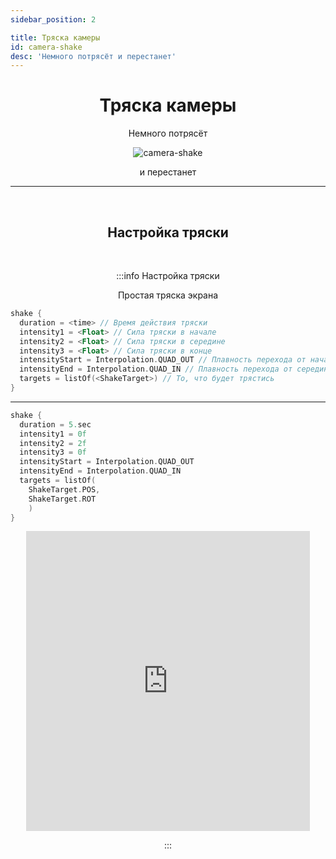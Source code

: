 ```yaml
---
sidebar_position: 2

title: Тряска камеры
id: camera-shake
desc: 'Немного потрясёт и перестанет'
---
```



<div align="center">

# Тряска камеры

Немного потрясёт

<div className="show" id="mask">

![camera-shake](@site/static/img/doc/titles/CameraShake0.webp)

</div>

и перестанет

---

<br />

<div id="dont-copy">

## Настройка тряски

<br />

:::info Настройка тряски

Простая тряска экрана

<div align="left">

```kts
shake {
  duration = <time> // Время действия тряски
  intensity1 = <Float> // Сила тряски в начале
  intensity2 = <Float> // Сила тряски в середине
  intensity3 = <Float> // Сила тряски в конце
  intensityStart = Interpolation.QUAD_OUT // Плавность перехода от начала к середине
  intensityEnd = Interpolation.QUAD_IN // Плавность перехода от середины к концу
  targets = listOf(<ShakeTarget>) // То, что будет трястись
}
```

---

```kts title="Пример"
shake {
  duration = 5.sec
  intensity1 = 0f
  intensity2 = 2f
  intensity3 = 0f
  intensityStart = Interpolation.QUAD_OUT
  intensityEnd = Interpolation.QUAD_IN
  targets = listOf(
    ShakeTarget.POS,
    ShakeTarget.ROT
    )
}
```

</div>

<link rel="preload" as="video" href="https://www.youtube.com/embed/_gAFbU2xDg4?autoplay=1&controls=0&loop=1&playlist=_gAFbU2xDg4" />
<iframe
  width="90%"
  height="480px"
  src="https://www.youtube.com/embed/_gAFbU2xDg4?autoplay=1&controls=0&loop=1&&playlist=_gAFbU2xDg4"
  frameborder="0"
  allow="accelerometer; autoplay; encrypted-media; gyroscope; picture-in-picture"
></iframe>

:::

</div>

</div>